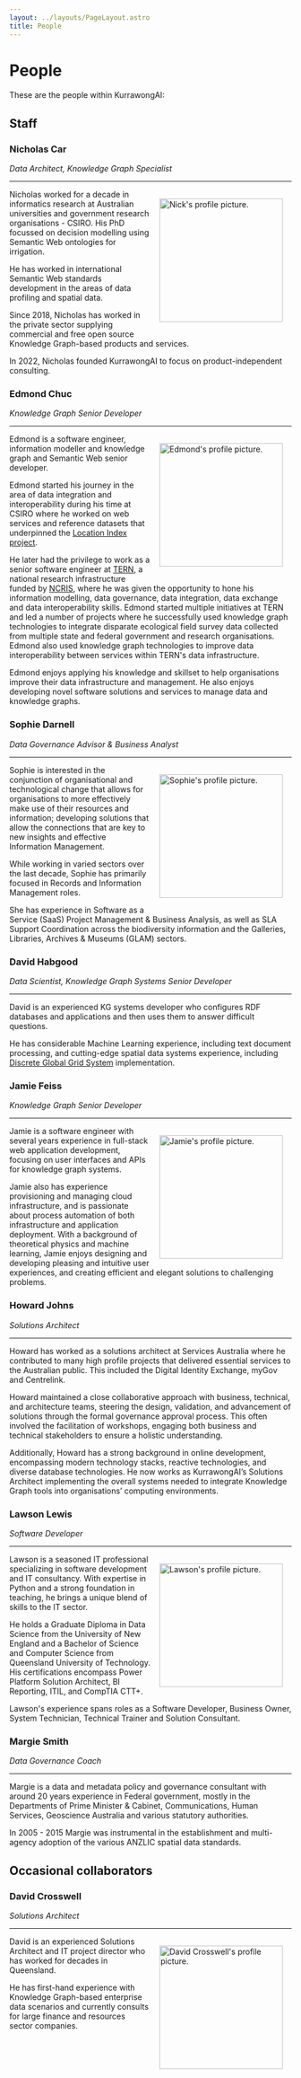 ```yaml
---
layout: ../layouts/PageLayout.astro
title: People
---
```


# People

These are the people within KurrawongAI:

## Staff

### Nicholas Car

_Data Architect, Knowledge Graph Specialist_

---

<img
  src="/nick.jpg"
  style="float:right; padding: 1rem;"
  width="220"
  alt="Nick's profile picture."
/>

Nicholas worked for a decade in informatics research at Australian universities and government research organisations - CSIRO. His PhD focussed on decision modelling using Semantic Web ontologies for irrigation.

He has worked in international Semantic Web standards development in the areas of data profiling and spatial data.

Since 2018, Nicholas has worked in the private sector supplying commercial and free open source Knowledge Graph-based products and services.

In 2022, Nicholas founded KurrawongAI to focus on product-independent consulting.


### Edmond Chuc

_Knowledge Graph Senior Developer_

---

<img
  src="/edmond.jpg"
  style="float:right; padding: 1rem;"
  width="220"
  alt="Edmond's profile picture."
/>

Edmond is a software engineer, information modeller and knowledge graph and Semantic Web senior developer.

Edmond started his journey in the area of data integration and interoperability during his time at CSIRO where he worked on web services and reference datasets that underpinned the [Location Index project](https://www.ga.gov.au/locationindex).

He later had the privilege to work as a senior software engineer at [TERN](https://www.tern.org.au/), a national research infrastructure funded by [NCRIS](https://www.education.gov.au/ncris), where he was given the opportunity to hone his information modelling, data governance, data integration, data exchange and data interoperability skills. Edmond started multiple initiatives at TERN and led a number of projects where he successfully used knowledge graph technologies to integrate disparate ecological field survey data collected from multiple state and federal government and research organisations. Edmond also used knowledge graph technologies to improve data interoperability between services within TERN's data infrastructure.

Edmond enjoys applying his knowledge and skillset to help organisations improve their data infrastructure and management. He also enjoys developing novel software solutions and services to manage data and knowledge graphs.

### Sophie Darnell

_Data Governance Advisor & Business Analyst_

---

<img
  src="/sophie.jpg"
  style="float:right; padding: 1rem;"
  width="220"
  alt="Sophie's profile picture."
/>

Sophie is interested in the conjunction of organisational and technological change that allows for organisations to more effectively make use of their resources and information; developing solutions that allow the connections that are key to new insights and effective Information Management.

While working in varied sectors over the last decade, Sophie has primarily focused in Records and Information Management roles.

She has experience in Software as a Service (SaaS) Project Management & Business Analysis, as well as SLA Support Coordination across the biodiversity information and the Galleries, Libraries, Archives & Museums (GLAM) sectors.

### David Habgood

_Data Scientist, Knowledge Graph Systems Senior Developer_

---

David is an experienced KG systems developer who configures RDF databases and applications and then uses them to answer difficult questions.

He has considerable Machine Learning experience, including text document processing, and cutting-edge spatial data systems experience, including [Discrete Global Grid System](https://en.wikipedia.org/wiki/Discrete_global_grid) implementation.

### Jamie Feiss

_Knowledge Graph Senior Developer_

---

<img
  src="/jamie.jpg"
  style="float:right; padding: 1rem;"
  width="220"
  alt="Jamie's profile picture."
/>

Jamie is a software engineer with several years experience in full-stack web application development, focusing on user interfaces and APIs for knowledge graph systems. 

Jamie also has experience provisioning and managing cloud infrastructure, and is passionate about process automation of both infrastructure and application deployment. With a background of theoretical physics and machine learning, Jamie enjoys designing and developing pleasing and intuitive user experiences, and creating efficient and elegant solutions to challenging problems.

### Howard Johns

_Solutions Architect_

---

Howard has worked as a solutions architect at Services Australia where he contributed to many high profile projects that delivered essential services to the Australian public. This included the Digital Identity Exchange, myGov and Centrelink.

Howard maintained a close collaborative approach with business, technical, and architecture teams, steering the design, validation, and advancement of solutions through the formal governance approval process. This often involved the facilitation of workshops, engaging both business and technical stakeholders to ensure a holistic understanding.

Additionally, Howard has a strong background in online development, encompassing modern technology stacks, reactive technologies, and diverse database technologies. He now works as KurrawongAI’s Solutions Architect implementing the overall systems needed to integrate Knowledge Graph tools into organisations’ computing environments.

### Lawson Lewis

_Software Developer_

---

<img
  src="/lawson.jpg"
  style="float:right; padding: 1rem;"
  width="220"
  alt="Lawson's profile picture."
/>

Lawson is a  seasoned IT professional specializing in software development and IT consultancy. With expertise in Python and a strong foundation in teaching, he brings a unique blend of skills to the IT sector.

He holds a Graduate Diploma in Data Science from the University of New England and a Bachelor of Science and Computer Science from Queensland University of Technology. His certifications encompass Power Platform Solution Architect, BI Reporting, ITIL, and CompTIA CTT+.

Lawson's experience spans roles as a Software Developer, Business Owner, System Technician, Technical Trainer and Solution Consultant.

### Margie Smith

_Data Governance Coach_

---

Margie is a data and metadata policy and governance consultant with around 20 years experience in Federal government, mostly in the Departments of Prime Minister & Cabinet, Communications, Human Services, Geoscience Australia and various statutory authorities.

In 2005 - 2015 Margie was instrumental in the establishment and multi-agency adoption of the various ANZLIC spatial data standards.




## Occasional collaborators


### David Crosswell

_Solutions Architect_

---
<img
  src="/davidc.jpg"
  style="float:right; padding: 1rem;"
  width="220"
  alt="David Crosswell's profile picture."
/>

David is an experienced Solutions Architect and IT project director who has worked for decades in Queensland.

He has first-hand experience with Knowledge Graph-based enterprise data scenarios and currently consults for large finance and resources sector companies.
